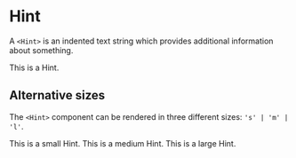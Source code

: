 
<Meta name='Hint' component={Hint}/>

# Hint

A `<Hint>` is an indented text string which provides additional information 
about something.

<Canvas>
  <Story name='Default'>
    <Hint>This is a Hint.</Hint>
  </Story>
</Canvas>

## Alternative sizes

The `<Hint>` component can be rendered in three different sizes: `'s' | 'm' | 'l'`.

<Canvas>
  <Story name='Alternative Sizes'>
    <Hint size='s'>This is a small Hint.</Hint>
    <Hint size='m'>This is a medium Hint.</Hint>
    <Hint size='l'>This is a large Hint.</Hint>
  </Story>
</Canvas>
